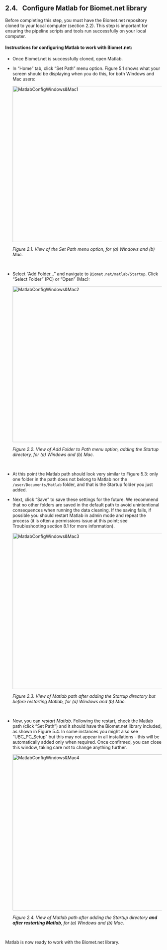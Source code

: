 ## 2.4. &nbsp; Configure Matlab for Biomet.net library

Before completing this step, you must have the Biomet.net repository cloned to your local computer (section 2.2). This step is important for ensuring the pipeline scripts and tools run successfully on your local computer. 

#### Instructions for configuring Matlab to work with Biomet.net:
* Once Biomet.net is successfully cloned, open Matlab.

* In “Home” tab, click “Set Path” menu option. Figure 5.1 shows what your screen should be displaying when you do this, for both Windows and Mac users:

    <img src="images/matlab/MatlabConfigWindows&Mac1.jpg" alt="MatlabConfigWindows&Mac1" width="500"/>
    
    *Figure 2.1. View of the Set Path menu option, for (a) Windows and (b) Mac.*

    </br>

* Select “Add Folder…” and navigate to `Biomet.net/matlab/Startup`. Click "Select Folder" (PC) or "Open" (Mac):

    <img src="images/matlab/MatlabConfigWindows&Mac2.jpg" alt="MatlabConfigWindows&Mac2" width="500"/>
    
    *Figure 2.2. View of Add Folder to Path menu option, adding the Startup directory, for (a) Windows and (b) Mac.*

    </br>

* At this point the Matlab path should look very similar to Figure 5.3: only one folder in the path does not belong to Matlab nor the `/user/Documents/Matlab` folder, and that is the Startup folder you just added.

* Next, click “Save” to save these settings for the future. We recommend that no other folders are saved in the default path to avoid unintentional consequences when running the data cleaning. If the saving fails, if possible you should restart Matlab in admin mode and repeat the process (it is often a permissions issue at this point; see Troubleshooting section 8.1 for more information).

    <img src="images/matlab/MatlabConfigWindows&Mac3.jpg" alt="MatlabConfigWindows&Mac3" width="500"/>
    
    *Figure 2.3. View of Matlab path after adding the Startup directory but before restarting Matlab, for (a) Windows and (b) Mac.*

    </br>


* Now, you can *restart Matlab*. Following the restart, check the Matlab path (click “Set Path”) and it should have the Biomet.net library included, as shown in Figure 5.4. In some instances you might also see “UBC_PC_Setup” but this may not appear in all installations - this will be automatically added only when required. Once confirmed, you can close this window, taking care not to change anything further.

    <img src="images/matlab/MatlabConfigWindows&Mac4.jpg" alt="MatlabConfigWindows&Mac4" width="500"/>
    
    *Figure 2.4. View of Matlab path after adding the Startup directory **and after restarting Matlab**, for (a) Windows and (b) Mac.*

    </br>

Matlab is now ready to work with the Biomet.net library.

